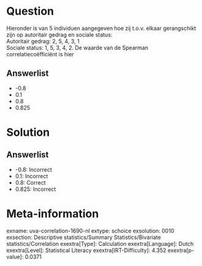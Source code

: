 Question
========

Hieronder is van 5 individuen aangegeven hoe zij t.o.v. elkaar
gerangschikt zijn op autoritair gedrag en sociale status:\
Autoritair gedrag: 2, 5, 4, 3, 1\
Sociale status: 1, 5, 3, 4, 2. De waarde van de Spearman
correlatiecoëfficiënt is hier

Answerlist
----------

* -0.8
* 0.1
* 0.8
* 0.825

Solution
========

Answerlist
----------

* -0.8: Incorrect
* 0.1: Incorrect
* 0.8: Correct
* 0.825: Incorrect

Meta-information
================
exname: uva-correlation-1690-nl
extype: schoice
exsolution: 0010
exsection: Descriptive statistics/Summary Statistics/Bivariate statistics/Correlation
exextra[Type]: Calculation
exextra[Language]: Dutch
exextra[Level]: Statistical Literacy
exextra[IRT-Difficulty]: 4.352
exextra[p-value]: 0.0371

